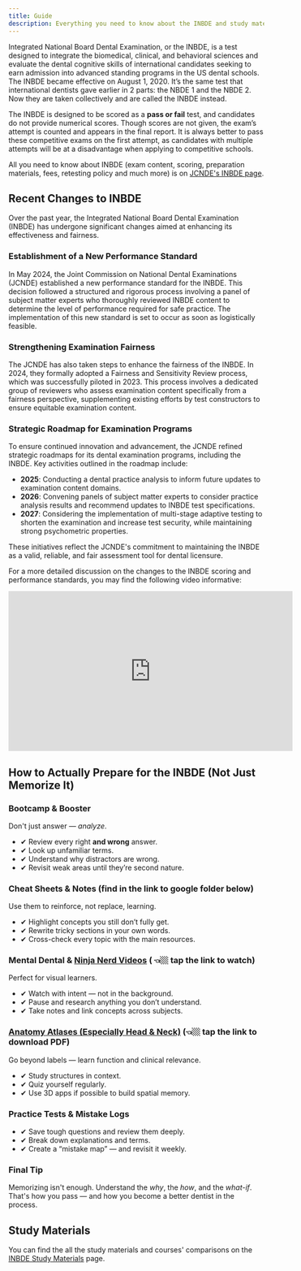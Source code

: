 ```yaml
---
title: Guide
description: Everything you need to know about the INBDE and study materials
---
```


Integrated National Board Dental Examination, or the INBDE, is a test designed
to integrate the biomedical, clinical, and behavioral sciences and evaluate the
dental cognitive skills of international candidates seeking to earn admission
into advanced standing programs in the US dental schools. The INBDE became
effective on August 1, 2020. It’s the same test that international dentists gave
earlier in 2 parts: the NBDE 1 and the NBDE 2. Now they are taken collectively
and are called the INBDE instead.

The INBDE is designed to be scored as a **pass or fail** test, and candidates do not
provide numerical scores. Though scores are not given, the exam’s attempt is
counted and appears in the final report. It is always better to pass these
competitive exams on the first attempt, as candidates with multiple attempts
will be at a disadvantage when applying to competitive schools.

All you need to know about INBDE (exam content, scoring, preparation materials,
fees, retesting policy and much more) is on [JCNDE's INBDE
page](https://jcnde.ada.org/inbde).

## Recent Changes to INBDE

Over the past year, the Integrated National Board Dental Examination (INBDE) has
undergone significant changes aimed at enhancing its effectiveness and fairness.

### Establishment of a New Performance Standard

In May 2024, the Joint Commission on National Dental Examinations (JCNDE)
established a new performance standard for the INBDE. This decision followed a
structured and rigorous process involving a panel of subject matter experts who
thoroughly reviewed INBDE content to determine the level of performance required
for safe practice. The implementation of this new standard is set to occur as
soon as logistically feasible.

### Strengthening Examination Fairness

The JCNDE has also taken steps to enhance the fairness of the INBDE. In 2024,
they formally adopted a Fairness and Sensitivity Review process, which was
successfully piloted in 2023. This process involves a dedicated group of
reviewers who assess examination content specifically from a fairness
perspective, supplementing existing efforts by test constructors to ensure
equitable examination content.

### Strategic Roadmap for Examination Programs

To ensure continued innovation and advancement, the JCNDE refined strategic
roadmaps for its dental examination programs, including the INBDE. Key
activities outlined in the roadmap include:

- **2025**: Conducting a dental practice analysis to inform future updates to
  examination content domains.
- **2026**: Convening panels of subject matter experts to consider practice
  analysis results and recommend updates to INBDE test specifications.
- **2027**: Considering the implementation of multi-stage adaptive testing to
  shorten the examination and increase test security, while maintaining strong
  psychometric properties.

These initiatives reflect the JCNDE's commitment to maintaining the INBDE as a
valid, reliable, and fair assessment tool for dental licensure.

For a more detailed discussion on the changes to the INBDE scoring and
performance standards, you may find the following video informative:

<iframe
  width="560"
  height="315"
  src="https://www.youtube.com/embed/s_wEiA-Lsk4?si=9v9UD3lr5Ux_ON5F"
  title="YouTube video player"
  frameborder="0"
  allow="accelerometer; autoplay; clipboard-write; encrypted-media; gyroscope; picture-in-picture; web-share"
  referrerpolicy="strict-origin-when-cross-origin"
  allowfullscreen
></iframe>

## How to Actually Prepare for the INBDE (Not Just Memorize It)

### Bootcamp & Booster

Don't just answer — _analyze_.

- ✔ Review every right **and wrong** answer.
- ✔ Look up unfamiliar terms.
- ✔ Understand why distractors are wrong.
- ✔ Revisit weak areas until they’re second nature.

### Cheat Sheets & Notes (find in the link to google folder below)

Use them to reinforce, not replace, learning.

- ✔ Highlight concepts you still don’t fully get.
- ✔ Rewrite tricky sections in your own words.
- ✔ Cross-check every topic with the main resources.

### Mental Dental & [Ninja Nerd Videos](https://www.youtube.com/channel/UC6QYFutt9cluQ3uSM963_KQ) ( 👈🏼 tap the link to watch)

Perfect for visual learners.

- ✔ Watch with intent — not in the background.
- ✔ Pause and research anything you don’t understand.
- ✔ Take notes and link concepts across subjects.

### [Anatomy Atlases (Especially Head & Neck)](https://www.researchgate.net/publication/332100696_Head_and_Neck_Anatomy) (👈🏼 tap the link to download PDF)

Go beyond labels — learn function and clinical relevance.

- ✔ Study structures in context.
- ✔ Quiz yourself regularly.
- ✔ Use 3D apps if possible to build spatial memory.

### Practice Tests & Mistake Logs

- ✔ Save tough questions and review them deeply.
- ✔ Break down explanations and terms.
- ✔ Create a “mistake map” — and revisit it weekly.

### Final Tip

Memorizing isn't enough. Understand the _why_, the _how_, and the _what-if_.
That's how you pass — and how you become a better dentist in the process.

## Study Materials

You can find the all the study materials and courses' comparisons on the [INBDE
Study Materials](/c/related-paths-and-resources/inbde-study-materials) page.
